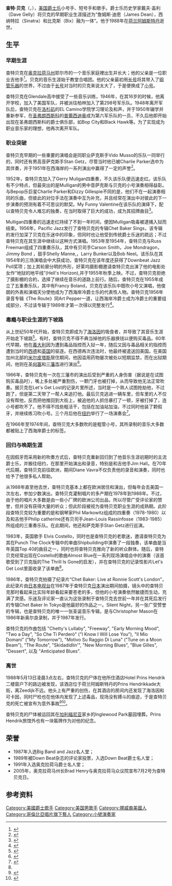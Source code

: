 {{Infobox musical artist
| name                = 查特·贝克
| image               = File:Chet Baker (1929–1988).jpg|
| caption             = 查特·贝克 (1983)
| image_size          =
| background          = solo_singer
| birth_name          = Chesney Henry Baker
| alias               =
| birth_date          = {{birth date|1929|12|23}}
|birth_place          = {{USA}}[[奥克拉荷马州|奥克拉荷马州]][[耶尔市|耶尔市]]
|spouse               = Charlaine Souder <br> Halema Alli <br> Carol Jackson
| death_date          = {{death date and age|1988|5|13|1929|12|23}}
|death_place          = {{荷兰}}[[阿姆斯特丹|阿姆斯特丹]]
| origin              =
| instrument          = [[小號|小號]]<br/>[[声乐|声乐]]<br/>[[短號|短號]]<br/>[[钢琴|钢琴]]<ref>{{cite web |url=http://www.jazzdisco.org/chet-baker/discography/ |title=Chet Baker |work=Jazz Discography Project |date= |accessdate=2013-12-18 |archive-date=2017-05-14 |archive-url=https://web.archive.org/web/20170514162621/http://www.jazzdisco.org/chet-baker/discography/ |dead-url=no }}</ref>
| occupation          = 音乐家、歌手
| genre               = [[冷爵士樂|冷爵士樂]], [[咆勃爵士樂|咆勃爵士樂]], 西海岸爵士樂
| years_active        = 1949年–1988年<ref name=ALLMUSIC/>
| label               =
| associated_acts     = [[Gerry_Mulligan|Gerry Mulligan]]<br/>[[Art_Pepper|Art Pepper]]<br/>[[Stan_Getz|Stan Getz]]
| website             =
| current_members     =
| past_members        =
| notable_instruments =
}}
'''查特·贝克'''（{{lang-en|'''Chesney Henry“ Chet ”Baker Jr.'''}}，{{Bd|1929年|12月23日|1988年|5月13日}}），[[美国|美国]][[爵士乐|爵士乐]]小号手、短号手和歌手。爵士乐历史学家戴夫·盖利（Dave Gelly）将贝克的早期职业生涯描述为“詹姆斯·迪恩（James Dean），西纳特拉（Sinatra）和比克斯（Bix）融为一体”。他于1988年在[[荷兰|荷兰]][[阿姆斯特丹|阿姆斯特丹]]逝世。

==生平==

===早期生涯=== 

查特贝克在[[奥克拉荷马州|奥克拉荷马州]]耶尔市的一个音乐家庭裡出生并长大；他的父亲是一位职业吉他手<ref>{{Cite book |last=Gavin |first=James |title=Deep In A Dream: The Long Night Of Chet Baker |page=10 |publisher=Chicago Review Press |year=2011 |isbn=9781569767573}}</ref>。贝克的音乐生涯始于教堂合唱团。他的父亲最初用[[长号|长号]]将其带入了[[铜管乐器|铜管乐器]]的世界，不过由于[[长号|长号]]对当时的贝克来说太大了，于是便换成了[[小号|小号]]。 

查特贝克在Glendale高中接受了一些音乐训练，1946年，在其16岁的时候，他离开学校，加入了美国军队，并被派往柏林加入了第298号军乐队。1948年离开军队后，查特贝克在[[洛杉矶|洛杉矶]]的EL Camino学院学习理论及和声，并于1950年辍学并重新参军，在[[圣弗朗西斯科|圣弗朗西斯科]]的[[普蕾西迪奥|普蕾西迪奥]]成为第六军乐队的一员，不久后他即开始出现在圣弗朗西斯科的爵士俱乐部，如Bop City和Black Hawk等。为了实现成为职业音乐家的理想，他再次离开军队。

===职业突破=== 

查特贝克早期的一些重要的演唱会是同职业萨克斯手Vido Musso的乐队一同举行的，同时还有男高音萨克斯手Stan Getz，尽管当时他已被Charlie Parker选中为其伴奏，并于1951年在西海岸的一系列演出中赢得了一定的声誉<ref>{{cite book |first=Robert |last=Gordon |title=Jazz West Coast : the Los Angeles jazz scene of the 1950s |url=https://archive.org/details/jazzwestcoastlos00gord |page=[https://archive.org/details/jazzwestcoastlos00gord/page/72 72] |publisher=Quartet Books |year=1986 |isbn=9780704326033}}</ref>。 

1952年，查特贝克加入了Gerry Muligan四重奏，不久该乐队便迅速走红。该乐队有不少特点，但最突出的是Mulligan的男中音萨克斯与贝克的小号演奏相得益彰。与Bepop乐巨星Charlie Parker和Dizzy Gillespie不同的是，他们不在一起演奏相同的乐曲，但彼此的对位手法在演奏中互为补充，并且经常在演出中对彼此的下一步演奏的预测有着不可思议的默契。My Funny Valentine在该乐队的演绎下，配以查特贝克令人难忘的独奏，在当时取得了巨大的成功，成为其招牌曲目<ref>{{cite web|author=Davis Inman|url=http://www.americansongwriter.com/2012/01/chet-baker-my-funny-valentine/|title=Chet Baker, 'My Funny Valentine'|work=American Songwriter|accessdate=2015-01-21|archive-date=2019-04-22|archive-url=https://web.archive.org/web/20190422140206/https://americansongwriter.com/2012/01/chet-baker-my-funny-valentine/|dead-url=no}}</ref>。 

Mulligan四重奏的迅速走红持续了不到一年时间，便因Mulligan吸毒被逮捕入狱而结束。1956年，Pacific Jazz发行了查特贝克的专辑Chet Baker Sings，该专辑的发行加深了贝克在乐迷中的印象，但同时也让他受到传统爵士乐迷的疏远；不过查特贝克在其生涯中继续以这种方式演唱。1953年至1954年，查特贝克与Russ Freeman组成了四重奏乐队，其中有贝司手Carson Smith，Joe Mondragon，Jimmy Bond ，鼓手Shelly Manne,，Larry Bunker以及Bob Neel。该乐队在其1954年的三场演唱会中大获成功，查特贝克在该年度还获得了Downbeat Jazz Poll奖项；加上其轮廓分明的外形，好莱坞摄影棚邀请查特贝克出演了他的电影处女作“地狱的地平线”(Hell's Horizon),并于1955年秋季上映。不过，查特贝克拒绝了摄影棚的合約，选择了继续在音乐的道路上前行。随后，查特贝克在1955年成立了五重奏乐队，其中有Francy Boland，贝克在该乐队中既吹小号又演唱，他俊朗的外表和演唱天分使他成为了西海岸冷爵士乐的代表性人物。查特贝克1956年录音专辑《The Route》同Art Pepper一道，让西海岸冷爵士成为冷爵士的重要组成部分，不过该专辑于1989年才第一次得以完整发行<ref>{{cite journal |title=Review spotlight on... Jazz Albums |journal=Billboard |url=https://books.google.co.uk/books?id=FgsEAAAAMBAJ&pg=PA86&dq=chet+baker&hl=en&sa=X&ved=0CDIQ6AEwBGoVChMI5f6Tp4DbxwIVaPxyCh2RIABV#v=onepage&q=chet%20baker&f=false |accessdate=2015-11-13 |date=1956-11-10 |publisher=Nielsen Business Media, Inc. |page=86 |ISSN=0006-2510 |archive-date=2019-09-15 |archive-url=https://web.archive.org/web/20190915095128/https://books.google.co.uk/books?id=FgsEAAAAMBAJ&pg=PA86&dq=chet+baker&hl=en&sa=X&ved=0CDIQ6AEwBGoVChMI5f6Tp4DbxwIVaPxyCh2RIABV#v=onepage&q=chet%20baker&f=false |dead-url=no }}</ref>。

===毒瘾与职业生涯的下坡路===

从上世纪50年代开始，查特贝克即成为了[[海洛因|海洛因]]的吸食者，并导致了其音乐生涯开始走下坡路<ref name="Gioia1998">{{cite book|author=Ted Gioia|title=West Coast Jazz: Modern Jazz in California, 1945-1960|url=https://books.google.com/books?id=O-b1Qmta2wsC&pg=PA191|year=1998|publisher=University of California Press|isbn=978-0-520-21729-4|pages=191–|access-date=2017-03-05|archive-date=2019-09-14|archive-url=https://web.archive.org/web/20190914035446/https://books.google.com/books?id=O-b1Qmta2wsC&pg=PA191|dead-url=no}}</ref>。有时，查特贝克不得不典当掉他的乐器换钱以便购买毒品。60年代早期，他在[[義大利|義大利]]因为遭到毒品指控而入狱一年，随后又因与毒品相关的指控而遭到当时的[[西德|西德]]和[[英国|英国]]的驱逐。在西德再次违法时，他最终被遣送回美国。在美国加州北部的[[米尔皮塔斯|米尔皮塔斯]]居住期间，他因滥用药物屡次被处以短期监禁，而在出狱期间，他则在[[聖荷西_(加利福尼亞州)|圣何塞]]和[[三藩市|三藩市]]进行演出<ref name=ALLMUSIC>{{cite web |url={{Allmusic|class=artist|id=p6049|pure_url=yes}} |title=Chet Baker Biography |first= William |last=Ruhlmann |work=AllMusic |accessdate=2015-11-13}}</ref>。

1966年，查特贝克有一次在三藩市的演出后受到严重的人身伤害（据说是在试图购买毒品时），嘴上多处被严重割伤，一颗门牙也被打掉，从而导致他无法正常吹奏。据贝克在Let's Get Lost的记录片里所述，当时是一个熟人试图抢劫他，不过跑了，但是第二天带了一帮人来追打他。最后贝克逃进一辆车里，但车里的人不仅没有帮他，反而把他推回到大街上，被追他的人抓住暴打了一顿，牙被打掉了，连小号都吹不了。他不得不找些粗活干，包括在加油站加油，不过同时他装了颗假牙，并继续练习吹小号。三个月后他在[[纽约|纽约]]举行了一场演奏会<ref>{{cite web|url=https://www.youtube.com/watch?v=NzS-euLdCvc|title=Chet Baker interview about drug and jazz1980|publisher=YouTube|language=it|accessdate=2017-02-12|archive-date=2020-05-25|archive-url=https://web.archive.org/web/20200525112446/https://www.youtube.com/watch?v=NzS-euLdCvc|dead-url=no}}</ref>。 

在1966年至1974年间，查特贝克大多数吹的是粗管小号，其所录制的音乐大多数都被贴上了西海岸爵士的标签。 

===回归与晚期生涯===

在因假牙而采用新的吹奏方式后，查特贝克重新回归到了他音乐生涯初期时的主流爵士乐，并搬往纽约，在那里开始演出和录音，特别是和吉他手Jim Hall。在70年代后期，查特贝克前往欧洲，期间Diane Vavra不仅负责他的录音和演奏，同时也给予了他很多私人帮助。 

从1988年直至他去世，查特贝克基本上都在欧洲居住和演出，但每年会去美国一次左右，参加少数演出。查特贝克灌制唱片的多产期在1978年到1988年。不过，由于他的唱片大多数是由一些小厂牌的欧洲公司出品，所以尽管广受评论家的赞誉，但并没有获得大量的听众；但此阶段被视为查特贝克职业生涯的成熟期。此阶段查特贝克较为重要的是和钢琴家Phil Markowitz组成的四重奏（1978-1980）以及和吉他手Philip catherine还有贝司手Jean-Louis Rassinfosse（1983-1985）所组成的三重奏乐队。在此期间，他还和萨克斯手Stan Getz进行巡演。 

1983年，英国歌手 Elvis Costello，同时也是查特贝克的老歌迷，邀请查特贝克为其在Punch The Clock专辑中的单曲Shipbuilding中演奏了一段独奏，该单曲是当年英国Top 40的曲目之一，同时也将查特贝克推向了新的听众群体。随后，查特贝克经常出现在Costello的歌曲Almost Blue在一系列现场演唱会中的演奏（该首歌受到了贝克版的The Thrill Is Gone的启发），并在查特贝克的记录性影片Let's Get Lost里面收录了该单曲<ref name="ALLMUSIC" />。 

1986年，查特贝克拍摄了纪录片“Chet Baker: Live at Ronnie Scott's London”，此纪录片由[[日本电视台|日本电视台]]在1987年于查特贝克[[日本|日本]]演出期间拍摄，镜头中的查特贝克那时看起来比实际年龄看起来要苍老的多，但他的小号演奏依然敏捷而生动，充满了灵感。乐迷及评论家一直认为这张录制于查特贝克去世前一年并在其死后发行的专辑Chet Baker In Tokyo是他最好的作品之一。Silent Night，另一张广受赞誉的专辑，也是查特贝克的唯一一张圣诞音乐专辑，是与Christopher Mason在1986年新奥尔良录制，并于1987年发行。 

查特贝克的作曲包括 "Chetty's Lullaby", "Freeway", "Early Morning Mood", "Two a Day", "So Che Ti Perderò" ("I Know I Will Lose You"), "Il Mio Domani" ("My Tomorrow"), "Motivo Su Raggio Di Luna" ("Tune on a Moon Beam"), "The Route", "Skidadidlin'", "New Morning Blues", "Blue Gilles", "Dessert", 以及 "Anticipated Blues".

===离世=== 

1988年5月13日凌晨3点左右，查特贝克的尸体在他所住酒店Hotel Prins Hendrik 二楼窗户下的路边被发现，该酒店位于荷兰阿姆斯特丹的Prins Hendrikkade大街，离Zeedijk不远。他头上有严重的创伤，在其酒店的房间内还发现了海洛因和可卡因，同时尸检也在他体内发现了上述毒品，现场没有搏斗的痕迹，于是查特贝克的死亡被宣布为意外事故<ref>{{cite web |last=Pareles |first=Jon |url=https://www.nytimes.com/1988/05/14/obituaries/chet-baker-jazz-trumpeter-dies-at-59-in-a-fall.html |title=Chet Baker, Jazz Trumpeter, Dies at 59 in a Fall |publisher=NYTimes.com |date=1988-05-14 |accessdate=2016-03-25 |archive-date=2020-11-17 |archive-url=https://web.archive.org/web/20201117035507/https://www.nytimes.com/1988/05/14/obituaries/chet-baker-jazz-trumpeter-dies-at-59-in-a-fall.html |dead-url=no }}</ref><ref>{{cite web |author=Europa |url=http://janelaoucorredor.com.br/2014/03/21/o-hotel-onde-se-hospedou-chet-baker-em-amsterda/ |title=O hotel em Amsterdã onde Chet Baker se hospedou |work=Janela ou Corredor? |date=2014-03-21 |accessdate=2015-03-10 |language=pt |archive-date=2019-12-06 |archive-url=https://web.archive.org/web/20191206140947/https://janelaoucorredor.com.br/2014/03/21/o-hotel-onde-se-hospedou-chet-baker-em-amsterda/ |dead-url=no }}</ref>。 

查特贝克的尸体被运回其在[[加利福尼亚|加利福尼亚]]家乡的Inglewood Park墓园埋葬。Prins Hendrik旅馆外也有一块匾牌作为对他的纪念。 

==荣誉== 
*1987年入选Big Band and Jazz名人堂； 
*1989年被Down Beat杂志的评论家投票，入选Down Beat爵士名人堂； 
*1991年入选奥克拉荷马爵士名人堂； 
*2005年，奥克拉荷马州长Brad Henry与奥克拉荷马众议院宣布7月2号为查特贝克日。

==参考资料==
{{reflist}}

{{normdaten}}
{{DEFAULTSORT: Baker, Chet}}
[[Category:美國爵士歌手|Category:美國爵士歌手]]
[[Category:美国男歌手|Category:美国男歌手]]
[[Category:挪威裔美國人|Category:挪威裔美國人]]
[[Category:哥倫比亞唱片旗下藝人|Category:哥倫比亞唱片旗下藝人]]
[[Category:小號演奏家|Category:小號演奏家]]